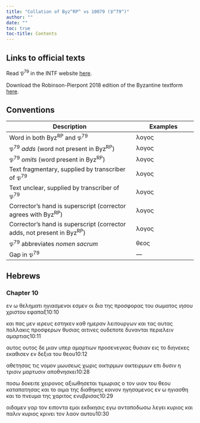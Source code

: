 ```yaml
---
title: "Collation of Byz^RP^ vs 10079 (𝔓^79^)"
author: ""
date: ""
toc: true
toc-title: Contents
---
```


::: {.callout-note appearance="minimal" icon="false" collapse="true"}
# Links to official texts

Read 𝔓^79^ in the INTF website [here](https://ntvmr.uni-muenster.de/manuscript-workspace?docID=10079).

Download the Robinson-Pierpont 2018 edition of the Byzantine textform [here](https://web.archive.org/web/20210413060536/https://byzantinetext.com/wp-content/uploads/2021/03/robinson-pierpont-2018-gnt-edition.pdf).


:::


::: {.callout-note appearance="minimal" icon="false" collapse="true"}
# Conventions

| Description                                                              	| Examples                           	|
|--------------------------------------------------------------------------	|------------------------------------	|
| Word in both Byz^RP^ and 𝔓^79^                                   	| λογος                              	|
| 𝔓^79^ *adds* (word not present in Byz^RP^)                       	| [λογος]{.greek-added}            	|
| 𝔓^79^ *omits* (word present in Byz^RP^)                          	| [λογος]{.greek-omitted}          	|
| Text fragmentary, supplied by transcriber of 𝔓^79^               	| [λογος]{.greek-supplied}         	|
| Text unclear, supplied by transcriber of 𝔓^79^                   	| [λογος]{.unclear}                	|
| Corrector's hand is superscript (corrector agrees with Byz^RP^)          	| [λογος]{.corr}                   	|
| Corrector's hand is superscript (corrector adds, not present in Byz^RP^) 	| [[λογος]{.corr}]{.greek-added} 	|
| 𝔓^79^ abbreviates *nomen sacrum*                                 	| [θεος]{.greek-abbr}            	|
| Gap in 𝔓^79^                                                     	| [―]{.gap}                        	|
:::

## Hebrews

### Chapter 10

[εν]{.greek-omitted} [ω]{.greek-omitted} [θεληματι]{.greek-omitted} [ηγιασμενοι]{.greek-omitted} [εσμεν]{.greek-omitted} [οι]{.greek-omitted} [δια]{.greek-omitted} τ[η]{.unclear}ς π[ροσ]{.unclear}[φορας]{.greek-supplied} [του]{.greek-supplied} σωματ[ο]{.unclear}[ς]{.greek-supplied} [ιησου]{.greek-abbr} [χριστου]{.greek-abbr} [εφα]{.greek-supplied}παξ[10:10]{.aside}

[κα]{.unclear}[ι]{.greek-supplied} [πας]{.greek-supplied} [μεν]{.greek-supplied} ιερευς εσ[τηκεν]{.greek-supplied} [κα]{.greek-supplied}[θ]{.unclear} [η]{.unclear}μ[ε]{.unclear}ρα[ν]{.unclear} [λειτουρ]{.greek-supplied}[γ]{.unclear}ω[ν]{.unclear} [κα]{.unclear}[ι]{.greek-supplied} [τας]{.greek-supplied} [αυτας]{.greek-supplied} [πολλακις]{.greek-supplied} προσ[φ]{.unclear}ερ[ων]{.greek-supplied} [θυ]{.greek-supplied}σ[ι]{.unclear}ας α[ι]{.unclear}[τινες]{.greek-supplied} [ουδε]{.greek-supplied}ποτε δυ[ν]{.unclear}[ανται]{.greek-supplied} [πε]{.greek-supplied}ρι[ε]{.unclear}λειν [α]{.unclear}[μαρτιας]{.greek-supplied}[10:11]{.aside}

[αυτος]{.greek-omitted} [[ο]{.unclear}υτος]{.greek-added} δ[ε]{.unclear} [μ]{.unclear}[ιαν]{.greek-supplied} [υπερ]{.greek-supplied} αμαρτ[ιω]{.unclear}[ν]{.greek-supplied} [προσε]{.greek-supplied}νε[γ]{.unclear}κας [θ]{.unclear}[υσιαν]{.greek-supplied} [εις]{.greek-supplied} [το]{.unclear} [διη]{.unclear}ν[ε]{.unclear}[κες]{.greek-supplied} [εκαθι]{.greek-supplied}[σεν]{.greek-supplied} [εν]{.greek-omitted} [δεξια]{.greek-omitted} [του]{.greek-omitted} [θεου]{.greek-omitted}[10:12]{.aside}

[αθετη]{.greek-supplied}[σας]{.unclear} [τις]{.greek-supplied} [νομον]{.greek-supplied} μωυσ[ε]{.unclear}[ως]{.greek-supplied} [χωρις]{.greek-supplied} [οικτιρμων]{.greek-omitted} [[ο]{.greek-supplied}[ι]{.unclear}κτει[ρ]{.unclear}[μων]{.greek-supplied}]{.greek-added} [επι]{.greek-supplied} [δ]{.unclear}υσιν [η]{.greek-supplied} [τρισιν]{.greek-supplied} [μ]{.unclear}αρτυσιν [αποθνησ]{.greek-supplied}κει[10:28]{.aside}

π[οσ]{.unclear}ω [δοκειτε]{.greek-supplied} [χ]{.unclear}ειρο[νος]{.greek-supplied} [αξιω]{.greek-supplied}θησεται [τιμωρια]{.greek-supplied}ς ο τον [υιον]{.greek-abbr} [του]{.greek-supplied} [θεου]{.greek-abbr} [κα]{.greek-supplied}ταπατη[σας]{.greek-supplied} [και]{.greek-supplied} [το]{.greek-supplied} αιμα [της]{.greek-supplied} [διαθ]{.greek-supplied}ηκης κο[ι]{.unclear}[νον]{.greek-supplied} [ηγη]{.greek-supplied}σαμενος [εν]{.greek-supplied} [ω]{.greek-supplied} [ηγι]{.greek-supplied}ασθη [και]{.greek-supplied} [το]{.greek-supplied} [πνευμα]{.greek-abbr} της [χαριτος]{.greek-supplied} [ε]{.greek-supplied}νυβρισ[ας]{.unclear}[10:29]{.aside}

[οιδαμεν]{.greek-supplied} [γ]{.unclear}α[ρ]{.unclear} [το]{.unclear}ν [ειποντα]{.greek-omitted} [εμοι]{.greek-omitted} [εκδικησις]{.greek-omitted} [εγω]{.greek-omitted} [ανταποδωσω]{.greek-omitted} [λεγει]{.greek-omitted} [κυριος]{.greek-omitted} [και]{.greek-omitted} [παλιν]{.greek-omitted} [κυριος]{.greek-omitted} [κρινει]{.greek-omitted} [τον]{.greek-omitted} [λαον]{.greek-omitted} [αυτου]{.greek-omitted}[10:30]{.aside}

